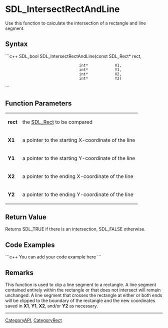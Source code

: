 <!-- pragma section-numbers off -->
<!-- pragma disable-camelcase -->

= SDL_IntersectRectAndLine =
Use this function to calculate the intersection of a rectangle and line segment.


== Syntax ==
```c++
SDL_bool SDL_IntersectRectAndLine(const SDL_Rect* rect,
                                  int*            X1,
                                  int*            Y1,
                                  int*            X2,
                                  int*            Y2)
```

== Function Parameters ==
{|
|'''rect'''
|the [[SDL_Rect]] to be compared
|-
|'''X1'''
|a pointer to the starting X-coordinate of the line
|-
|'''Y1'''
|a pointer to the starting Y-coordinate of the line
|-
|'''X2'''
|a pointer to the ending X-coordinate of the line
|-
|'''Y2'''
|a pointer to the ending Y-coordinate of the line
|}

== Return Value ==
Returns SDL_TRUE if there is an intersection, SDL_FALSE otherwise.

== Code Examples ==
```c++
You can add your code example here
```

== Remarks ==
This function is used to clip a line segment to a rectangle.  A line segment contained entirely within the rectangle or that does not intersect will remain unchanged.  A line segment that crosses the rectangle at either or both ends will be clipped to the boundary of the rectangle and the new coordinates saved in '''X1''', '''Y1''', '''X2''', and/or '''Y2''' as necessary.

----
[[CategoryAPI]], [[CategoryRect]]
